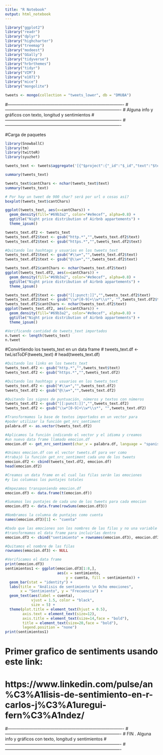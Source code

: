 ```yaml
---
title: "R Notebook"
output: html_notebook
---
```


```r
library("ggplot2")
library("readr")
library("dplyr")
library("highcharter")
library("treemap")
library("modeest")
library("GGally")
library("tidyverse")
library("hrbrthemes")
library("tidyr")
library("VIM")
library("e1071")
library("mice")
library("mongolite")

```

```r
tweets <- mongo(collection = "tweets_lower", db = "DMUBA")
```



#----------------------------------------------------------------------------------
#----------------------------------------------------------------------------------
#  Alguna info y gráficos con texto, longitud y sentimientos
#----------------------------------------------------------------------------------
#----------------------------------------------------------------------------------

#Carga de paquetes

```r
library(SnowballC)
library(tm)
library(twitteR)
library(syuzhet)
```


```r
tweets_text <- tweets$aggregate('[{"$project":{"_id":"$_id","text":"$text"}},{"$limit": 1}]')
```


```r
summary(tweets_text)
```


```r
tweets_text$cantChars <- nchar(tweets_text$text)
summary(tweets_text)
```


```r
# Por hay un tweet de 900 char? será por url o cosas así?
boxplot(tweets_text$cantChars)
```


```r

ggplot(tweets_text, aes(x=cantChars)) +
  geom_density(fill="#69b3a2", color="#e9ecef", alpha=0.8) +
  ggtitle("Night price distribution of Airbnb appartements") +
  theme_ipsum()
```


```r
tweets_text.df2 <- tweets_text
tweets_text.df2$text <- gsub("http.*","",tweets_text.df2$text)
tweets_text.df2$text <- gsub("https.*","",tweets_text.df2$text)

#Quitando los hashtags y usuarios en los tweets_text
tweets_text.df2$text <- gsub("#\\w+","",tweets_text.df2$text)
tweets_text.df2$text <- gsub("@\\w+","",tweets_text.df2$text)

```


```r
tweets_text.df2$cantChars <- nchar(tweets_text.df2$text)
ggplot(tweets_text.df2, aes(x=cantChars)) +
  geom_density(fill="#69b3a2", color="#e9ecef", alpha=0.8) +
  ggtitle("Night price distribution of Airbnb appartements") +
  theme_ipsum()
```


```r
tweets_text.df2$text <- gsub("[[:punct:]]","",tweets_text.df2$text)
tweets_text.df2$text <- gsub("\\w*[0-9]+\\w*\\s*", "",tweets_text.df2$text)
tweets_text.df2$cantChars <- nchar(tweets_text.df2$text)
ggplot(tweets_text.df2, aes(x=cantChars)) +
  geom_density(fill="#69b3a2", color="#e9ecef", alpha=0.8) +
  ggtitle("Night price distribution of Airbnb appartements") +
  theme_ipsum()
```


```r
#Verificando cantidad de tweets_text importados
n.tweet <- length(tweets_text)
n.tweet
```

#Convirtiendo los tweets_text en un data frame
# tweets_text.df <- twListToDF(tweets_text) 
# head(tweets_text.df)

```r
#Quitando los links en los tweets_text
tweets_text.df2 <- gsub("http.*","",tweets_text$text)
tweets_text.df2 <- gsub("https.*","",tweets_text.df2)

#Quitando los hashtags y usuarios en los tweets_text
tweets_text.df2 <- gsub("#\\w+","",tweets_text.df2)
tweets_text.df2 <- gsub("@\\w+","",tweets_text.df2)

#Quitando los signos de puntuación, números y textos con números
tweets_text.df2 <- gsub("[[:punct:]]","",tweets_text.df2)
tweets_text.df2 <- gsub("\\w*[0-9]+\\w*\\s*", "",tweets_text.df2)

#Transformamos la base de textos importados en un vector para
#poder utilizar la función get_nrc_sentiment
palabra.df <- as.vector(tweets_text.df2)
```


```r
#Aplicamos la función indicando el vector y el idioma y creamos
#un nuevo data frame llamado emocion.df
emocion.df <- get_nrc_sentiment(char_v = palabra.df, language = "spanish")
```


```r
#Unimos emocion.df con el vector tweets.df para ver como
#trabajó la función get_nrc_sentiment cada uno de los tweets
emocion.df2 <- cbind(tweets_text.df2, emocion.df)
head(emocion.df2)
```


```r
#Creamos un data frame en el cual las filas serán las emociones
#y las columnas los puntajes totales

#Empezamos transponiendo emocion.df
emocion.df3 <- data.frame(t(emocion.df))

#Sumamos los puntajes de cada uno de los tweets para cada emocion
emocion.df3 <- data.frame(rowSums(emocion.df3))

#Nombramos la columna de puntajes como cuenta
names(emocion.df3)[1] <- "cuenta"

#Dado que las emociones son los nombres de las filas y no una variable
#transformamos el data frame para incluirlas dentro
emocion.df3 <- cbind("sentimiento" = rownames(emocion.df3), emocion.df3)

#Quitamos el nombre de las filas
rownames(emocion.df3) <- NULL

#Verificamos el data frame
print(emocion.df3)
sentimientos1 <- ggplot(emocion.df3[1:8,],
                        aes(x = sentimiento,
                            y = cuenta, fill = sentimiento)) + 
  geom_bar(stat = "identity") +
  labs(title = "Análisis de sentimiento \n Ocho emociones",
       x = "Sentimiento", y = "Frecuencia") +
  geom_text(aes(label = cuenta),
            vjust = 1.5, color = "black",
            size = 5) +
  theme(plot.title = element_text(hjust = 0.5),
        axis.text = element_text(size=12),
        axis.title = element_text(size=14,face = "bold"),
        title = element_text(size=20,face = "bold"),
        legend.position = "none")
print(sentimientos1)
```


# Primer grafico de sentiments usando este link:
# https://www.linkedin.com/pulse/an%C3%A1lisis-de-sentimiento-en-r-carlos-j%C3%A1uregui-fern%C3%A1ndez/

#----------------------------------------------------------------------------------
#----------------------------------------------------------------------------------
#  FIN . Alguna info y gráficos con texto, longitud y sentimientos
#----------------------------------------------------------------------------------
#----------------------------------------------------------------------------------
